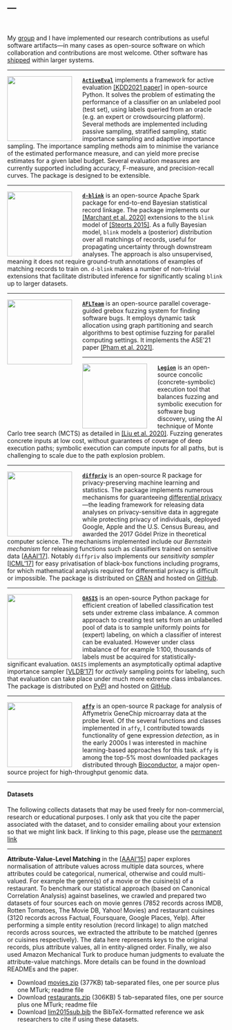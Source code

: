 ---
---

<link rel="stylesheet" href="styles.css" type="text/css">

<br>

My [group](group.html) and I have implemented our research contributions as useful software artifacts---in many cases as open-source software on which  collaboration and contributions are most welcome. Other software has [shipped](impact.html#microsoft_data_linking) within larger systems.

***

[<img src="images/activeeval.png" style="width:150px; margin-right: 24px" align="left">](https://github.com/ngmarchant/activeeval)

[**`ActiveEval`**](https://github.com/ngmarchant/activeeval) implements a framework for active evaluation [[KDD2021 paper]](https://arxiv.org/abs/2006.06963) in open-source Python. It solves the problem of estimating the performance of a classifier on an unlabeled pool (test set), using labels queried from an oracle (e.g. an expert or crowdsourcing platform). Several methods are implemented including passive sampling, stratified sampling, static importance sampling and adaptive importance sampling. The importance sampling methods aim to minimise the variance of the estimated performance measure, and can yield more precise estimates for a given label budget. Several evaluation measures are currently supported including accuracy, F-measure, and precision-recall curves. The package is designed to be extensible.

***

[<img src="images/d-blink.png" style="width:150px; margin-right: 24px" align="left">](https://github.com/ngmarchant/dblink)

[**`d-blink`**](https://github.com/ngmarchant/dblink) is an open-source Apache Spark package for end-to-end Bayesian statistical record linkage. The package implements our [[Marchant et al. 2020]](https://amstat.tandfonline.com/doi/full/10.1080/10618600.2020.1825451) extensions to the `blink` model of [[Steorts 2015]](https://projecteuclid.org/euclid.ba/1441790411). As a fully Bayesian model, `blink` models a (posterior) distribution over all matchings of records, useful for propagating uncertainty through downstream analyses. The approach is also unsupervised, meaning it does not require ground-truth annotations of examples of matching records to train on. `d-blink` makes a number of non-trivial extensions that facilitate distributed inference for significantly scaling `blink` up to larger datasets.

***

[<img src="images/aflteam.png" style="width:150px; margin-right: 24px" align="left">](https://github.com/MelbourneFuzzingHub/aflteam?s=09)

[**`AFLTeam`**](https://github.com/MelbourneFuzzingHub/aflteam?s=09) is an open-source parallel coverage-guided grebox fuzzing system for finding software bugs. It employs dynamic task allocation using graph partitioning and search algorithms to best optimise fuzzing for parallel computing settings. It implements the ASE'21 paper [[Pham et al. 2021]](https://thuanpv.github.io/publications/AFLTeam-ASE21-NIER.pdf).

***

[<img src="images/legion.png" style="width:150px; margin-right: 24px" align="left">](https://github.com/Alan32Liu/Legion)

[**`Legion`**](https://github.com/Alan32Liu/Legion) is an open-source concolic (concrete-symbolic) execution tool 
that balances fuzzing and symbolic execution for software bug discovery, using the AI technique of Monte Carlo tree search (MCTS) as detailed in [[Liu et al. 2020]](https://arxiv.org/abs/2002.06311). Fuzzing generates concrete inputs at low cost, without guarantees of coverage of deep execution paths;
symbolic execution can compute inputs for all paths, but is challenging to scale due to the path explosion problem.

***

[<img src="images/diffpriv.png" style="width:150px; margin-right: 24px" align="left">](https://brubinstein.github.io/diffpriv/)

[**`diffpriv`**](https://brubinstein.github.io/diffpriv/) is an open-source R package for privacy-preserving machine learning and statistics. The package implements numerous mechanisms for guaranteeing [differential privacy](https://en.wikipedia.org/wiki/Differential_privacy)---the leading framework for releasing data analyses on privacy-sensitive data in aggregate while protecting privacy of individuals, deployed Google, Apple and the U.S. Census Bureau, and awarded the 2017 Gödel Prize in theoretical computer science. The mechanisms implemented include our _Bernstein mechanism_ for releasing functions such as classifiers trained on sensitive data [[AAAI'17](http://www.aaai.org/Conferences/AAAI/2017/PreliminaryPapers/12-Alda-14735.pdf)]. Notably `diffpriv` also implements our _sensitivity sampler_ [[ICML'17](http://proceedings.mlr.press/v70/rubinstein17a.html)] for easy privatisation of black-box functions including programs, for which mathematical analysis required for differential privacy is difficult or impossible. The package is distributed on [CRAN](https://cran.r-project.org/package=diffpriv) and hosted on [GitHub](https://brubinstein.github.io/diffpriv/).

***

[<img src="images/oasis.png" style="width:150px; margin-right: 24px" align="left">](https://git.io/OASIS)

[**`OASIS`**](https://git.io/OASIS) is an open-source Python package for efficient creation of labelled classification test sets under extreme class imbalance. A common approach to creating test sets from an unlabelled pool of data is to sample uniformly points for (expert) labeling, on which a classifier of interest can be evaluated. However under class imbalance of for example 1:100, thousands of labels must be acquired for statistically-significant evaluation. `OASIS` implements an asymptotically optimal adaptive importance sampler [[VLDB'17](http://www.vldb.org/pvldb/vol10/p1322-rubinstein.pdf)] for _actively_ sampling points for labeling, such that evaluation can take place under much more extreme class imbalances. The package is distributed on [PyPI](https://pypi.python.org/pypi/oasis) and hosted on [GitHub](https://ngmarchant.github.io/oasis/).

***

[<img src="images/bioconductor.png" style="width:150px; margin-right: 24px" align="left">](https://doi.org/doi:10.18129/B9.bioc.affy)

[**`affy`**](https://doi.org/doi:10.18129/B9.bioc.affy) is an open-source R package for analysis of Affymetrix GeneChip microarray data at the probe level. Of the several functions and classes implemented in `affy`, I contributed towards functionality of gene expression _detection_, as in the early 2000s I was interested in machine learning-based approaches for this task. `affy` is among the top-5% most downloaded packages distributed through [Bioconductor](https://bioconductor.org/), a major open-source project for high-throughput genomic data.

***

#### Datasets

The following collects datasets that may be used freely for non-commercial, research or educational purposes. I only ask that you cite the paper associated with the dataset, and to consider emailing about your extension so that we might link back. If linking to this page, please use the [permanent link](http://people.eng.unimelb.edu.au/brubinstein/data)

***

**Attribute-Value-Level Matching** in the [[AAAI'15](http://www.aaai.org/Papers/AAAI/2015/13Lim.pdf)] paper explores normalisation of attribute values across multiple data sources, where attributes could be categorical, numerical, otherwise and could multi-valued. For example the genre(s) of a movie or the cuisine(s) of a restaurant. To benchmark our statistical approach (based on Canonical Correlation Analysis) against baselines, we crawled and prepared two datasets of four sources each on movie genres (7852 records across IMDB, Rotten Tomatoes, The Movie DB, Yahoo! Movies) and restaurant cuisines (3120 records across Factual, Foursquare, Google Places, Yelp). After performing a simple entity resolution (record linkage) to align matched records across sources, we extracted the attribute to be matched (genres or cuisines respectively). The data here represents keys to the original records, plus attribute values, all in entity-aligned order. Finally, we also used Amazon Mechanical Turk to produce human judgments to evaluate the attribute-value matchings. More details can be found in the download READMEs and the paper.

* Download [movies.zip](http://people.eng.unimelb.edu.au/brubinstein/data/cca-movies.zip) (377KB) tab-separated files, one per source plus one MTurk; readme file
* Download [restaurants.zip](http://people.eng.unimelb.edu.au/brubinstein/data/cca-restaurants.zip) (306KB) 5 tab-separated files, one per source plus one MTurk; readme file
* Download [lim2015sub.bib](bib/lim2015sub.bib) the BibTeX-formatted reference we ask researchers to cite if using these datasets.